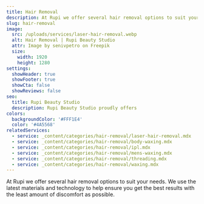 ```yaml
---
title: Hair Removal
description: At Rupi we offer several hair removal options to suit your needs.
slug: hair-removal
image:
  src: /uploads/services/laser-hair-removal.webp
  alt: Hair Removal | Rupi Beauty Studio
  attr: Image by senivpetro on Freepik
  size:
    width: 1920
    height: 1280
settings:
  showHeader: true
  showFooter: true
  showCta: false
  showReviews: false
seo:
  title: Rupi Beauty Studio
  description: Rupi Beauty Studio proudly offers
colors:
  backgroundColor: '#FFF1E4'
  color: '#4A5568'
relatedServices:
  - service: _content/categories/hair-removal/laser-hair-removal.mdx
  - service: _content/categories/hair-removal/body-waxing.mdx
  - service: _content/categories/hair-removal/ipl.mdx
  - service: _content/categories/hair-removal/mens-waxing.mdx
  - service: _content/categories/hair-removal/threading.mdx
  - service: _content/categories/hair-removal/waxing.mdx
---
```


At Rupi we offer several hair removal options to suit your needs. We use the latest materials and technology to help ensure you get the best results with the least amount of discomfort as possible.
